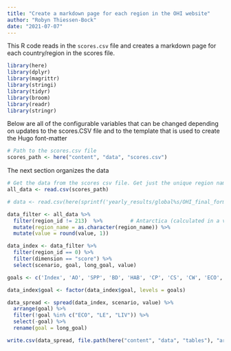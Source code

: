 ```yaml
---
title: "Create a markdown page for each region in the OHI website"
author: "Robyn Thiessen-Bock"
date: "2021-07-07"
---
```


This R code reads in the `scores.csv` file and creates a markdown page for each country/region in the scores file.

```r

library(here)
library(dplyr)
library(magrittr)
library(stringi)
library(tidyr)
library(broom)
library(readr)
library(stringr)
```

Below are all of the configurable variables that can be changed depending on updates to the scores.CSV file and to the template that is used to create the Hugo font-matter

```r
# Path to the scores.csv file
scores_path <- here("content", "data", "scores.csv")

```

The next section organizes the data

```r
# Get the data from the scores csv file. Get just the unique region names and IDs.
all_data <- read.csv(scores_path)

# data <- read.csv(here(sprintf('yearly_results/global%s/OHI_final_formatted_scores_%s.csv', scenario, radicalFile))) 

data_filter <- all_data %>%
  filter(region_id != 213)  %>%         # Antarctica (calculated in a very different way)
  mutate(region_name = as.character(region_name)) %>%
  mutate(value = round(value, 1))

data_index <- data_filter %>%
  filter(region_id == 0) %>%
  filter(dimension == "score") %>%
  select(scenario, goal, long_goal, value)

goals <- c('Index', 'AO', 'SPP', 'BD', 'HAB', 'CP', 'CS', 'CW', 'ECO', 'LE', 'LIV', 'FIS', 'FP', 'MAR', 'ICO', 'SP', 'LSP', 'NP', 'TR')

data_index$goal <- factor(data_index$goal, levels = goals)

data_spread <- spread(data_index, scenario, value) %>%
  arrange(goal) %>%
  filter(!goal %in% c("ECO", "LE", "LIV")) %>%
  select(-goal) %>%
  rename(goal = long_goal)

write.csv(data_spread, file.path(here("content", "data", "tables"), "article_table.csv"), sep = ";")
```

